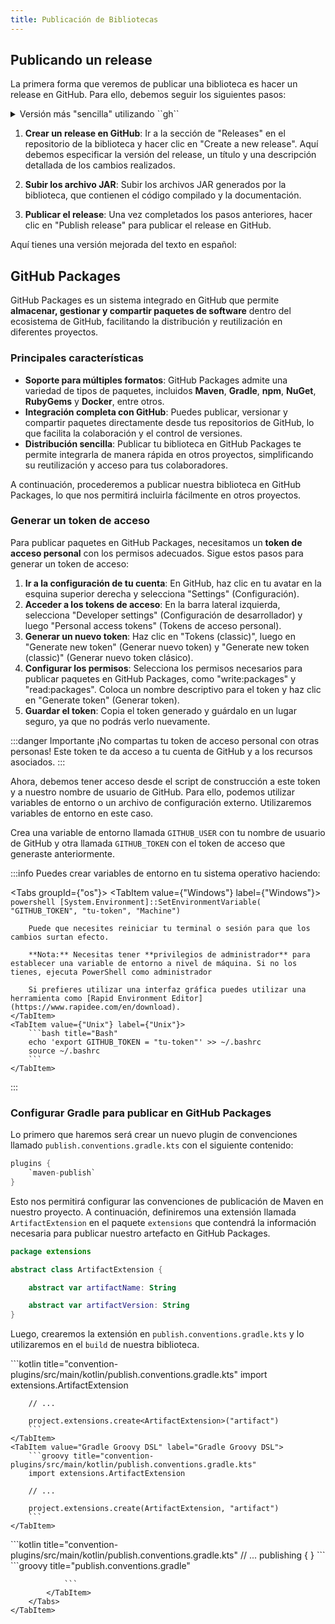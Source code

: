 ```yaml
---
title: Publicación de Bibliotecas
---
```


<ReadingTime/>

## Publicando un release

La primera forma que veremos de publicar una biblioteca es hacer un release en GitHub. Para ello, debemos seguir los siguientes pasos:

<details>
    <summary>Versión más "sencilla" utilizando ``gh``</summary>
    <Tabs groupId={"os"}>
        <TabItem value={"Windows"} label={"Windows"}>
        ```powershell
        gh release create v1.0.0 `
            .\lib\build\libs\lib-1.0.0-all.jar `
            .\lib\build\libs\lib-1.0.0-docs.jar `
            --title "Release v1.0.0" `
            --notes "Added functionality to echo a message with a timestamp"
        ```
        </TabItem>
        <TabItem value={"Unix"} label={"Unix"}>
        ```bash
        gh release create v1.0.0 \
            ./lib/build/libs/lib-1.0.0-all.jar \
            ./lib/build/libs/lib-1.0.0-docs.jar \
            --title "Release v1.0.0" \
            --notes "Added functionality to echo a message with a timestamp"
        ```
        </TabItem>
    </Tabs>
</details>

1. **Crear un release en GitHub**: Ir a la sección de "Releases" en el repositorio de la biblioteca y hacer clic en "Create a new release". Aquí debemos especificar la versión del release, un título y una descripción detallada de los cambios realizados.

2. **Subir los archivo JAR**: Subir los archivos JAR generados por la biblioteca, que contienen el código compilado y la documentación.

3. **Publicar el release**: Una vez completados los pasos anteriores, hacer clic en "Publish release" para publicar el release en GitHub.

Aquí tienes una versión mejorada del texto en español:

## GitHub Packages

GitHub Packages es un sistema integrado en GitHub que permite **almacenar, gestionar y compartir paquetes de software** dentro del ecosistema de GitHub, facilitando la distribución y reutilización en diferentes proyectos.

### Principales características

- **Soporte para múltiples formatos**: GitHub Packages admite una variedad de tipos de paquetes, incluidos **Maven**, **Gradle**, **npm**, **NuGet**, **RubyGems** y **Docker**, entre otros.
- **Integración completa con GitHub**: Puedes publicar, versionar y compartir paquetes directamente desde tus repositorios de GitHub, lo que facilita la colaboración y el control de versiones.
- **Distribución sencilla**: Publicar tu biblioteca en GitHub Packages te permite integrarla de manera rápida en otros proyectos, simplificando su reutilización y acceso para tus colaboradores.

A continuación, procederemos a publicar nuestra biblioteca en GitHub Packages, lo que nos permitirá incluirla fácilmente en otros proyectos.

### Generar un token de acceso

Para publicar paquetes en GitHub Packages, necesitamos un **token de acceso personal** con los permisos adecuados. Sigue estos pasos para generar un token de acceso:

1. **Ir a la configuración de tu cuenta**: En GitHub, haz clic en tu avatar en la esquina superior derecha y selecciona "Settings" (Configuración).
2. **Acceder a los tokens de acceso**: En la barra lateral izquierda, selecciona "Developer settings" (Configuración de desarrollador) y luego "Personal access tokens" (Tokens de acceso personal).
3. **Generar un nuevo token**: Haz clic en "Tokens (classic)", luego en "Generate new token" (Generar nuevo token) y "Generate new token (classic)" (Generar nuevo token clásico).
4. **Configurar los permisos**: Selecciona los permisos necesarios para publicar paquetes en GitHub Packages, como "write:packages" y "read:packages". Coloca un nombre descriptivo para el token y haz clic en "Generate token" (Generar token).
5. **Guardar el token**: Copia el token generado y guárdalo en un lugar seguro, ya que no podrás verlo nuevamente.

:::danger Importante
¡No compartas tu token de acceso personal con otras personas! Este token te da acceso a tu cuenta de GitHub y a los recursos asociados.
:::

Ahora, debemos tener acceso desde el script de construcción a este token y a nuestro nombre de usuario de GitHub. Para ello, podemos utilizar variables de entorno o un archivo de configuración externo. Utilizaremos variables de entorno en este caso.

Crea una variable de entorno llamada `GITHUB_USER` con tu nombre de usuario de GitHub y otra llamada `GITHUB_TOKEN` con el token de acceso que generaste anteriormente.

:::info
Puedes crear variables de entorno en tu sistema operativo haciendo:

<Tabs groupId={"os"}>
    <TabItem value={"Windows"} label={"Windows"}>
        ```powershell
        [System.Environment]::SetEnvironmentVariable( "GITHUB_TOKEN", "tu-token", "Machine")
        ```

        Puede que necesites reiniciar tu terminal o sesión para que los cambios surtan efecto.

        **Nota:** Necesitas tener **privilegios de administrador** para establecer una variable de entorno a nivel de máquina. Si no los tienes, ejecuta PowerShell como administrador

        Si prefieres utilizar una interfaz gráfica puedes utilizar una herramienta como [Rapid Environment Editor](https://www.rapidee.com/en/download).
    </TabItem>
    <TabItem value={"Unix"} label={"Unix"}>
        ```bash title="Bash"
        echo 'export GITHUB_TOKEN = "tu-token"' >> ~/.bashrc
        source ~/.bashrc
        ```
    </TabItem>
</Tabs>
:::

### Configurar Gradle para publicar en GitHub Packages

Lo primero que haremos será crear un nuevo plugin de convenciones llamado ``publish.conventions.gradle.kts`` con el siguiente contenido:

```kotlin title="publish.conventions.gradle.kts"
plugins {
    `maven-publish`
}
```

Esto nos permitirá configurar las convenciones de publicación de Maven en nuestro proyecto. A continuación, definiremos una extensión llamada ``ArtifactExtension`` en el paquete ``extensions`` que contendrá la información necesaria para publicar nuestro artefacto en GitHub Packages.

```kotlin title="convention-plugins/src/main/kotlin/extensions/ArtifactExtension.kt"
package extensions

abstract class ArtifactExtension {

    abstract var artifactName: String

    abstract var artifactVersion: String
}
```

Luego, crearemos la extensión en ``publish.conventions.gradle.kts`` y lo utilizaremos en el `build` de nuestra biblioteca.

<Tabs groupId="gradle">
    <TabItem value="Gradle Kotlin DSL" label="Gradle Kotlin DSL">
        ```kotlin title="convention-plugins/src/main/kotlin/publish.conventions.gradle.kts"
        import extensions.ArtifactExtension

        // ...

        project.extensions.create<ArtifactExtension>("artifact")
        ```
    </TabItem>
    <TabItem value="Gradle Groovy DSL" label="Gradle Groovy DSL">
        ```groovy title="convention-plugins/src/main/kotlin/publish.conventions.gradle.kts"
        import extensions.ArtifactExtension

        // ...

        project.extensions.create(ArtifactExtension, "artifact")
        ```
    </TabItem>
</Tabs>

<Tabs>
    <TabItem value={"Paso 1"} label={"Paso 1"}>
        <Tabs groupId={"gradle"}>
            <TabItem value={"Kotlin Gradle DSL"} label={"Kotlin Gradle DSL"}>
                ```kotlin title="convention-plugins/src/main/kotlin/publish.conventions.gradle.kts"
                // ...
                publishing { }
                ```
            </TabItem>
            <TabItem value={"Groovy Gradle DSL"} label={"Groovy Gradle DSL"}>
                ```groovy title="publish.conventions.gradle"

                ```
            </TabItem>
        </Tabs>
    </TabItem>
</Tabs>